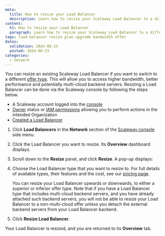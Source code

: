 ```yaml
---
meta:
  title: How to resize your Load Balancer
  description: Learn how to resize your Scaleway Load Balancer to a different offer type. Switching to a more powerful Load Balancer can provide higher bandwidth, better performance and allow multi-cloud backend servers. 
content:
  h1: How to resize your Load Balancer 
  paragraph: Learn how to resize your Scaleway Load Balancer to a different offer type. Switching to a more powerful Load Balancer can provide higher bandwidth, better performance and allow multi-cloud backend servers.
tags: load-balancer resize plan upgrade bandwidth offer 
dates:
  validation: 2024-08-23
  posted: 2024-08-23
categories:
  - network
---
```


You can resize an existing Scaleway Load Balancer if you want to switch to a different [offer type](https://www.scaleway.com/en/pricing/network/). This will allow you to access higher bandwidth, better performance and potentially multi-cloud backend servers. Resizing a Load Balancer can be done via the Scaleway console by following the steps below. 

<Macro id="requirements" />

- A Scaleway account logged into the [console](https://console.scaleway.com)
- [Owner](/iam/concepts/#owner) status or [IAM permissions](/iam/concepts/#permission) allowing you to perform actions in the intended Organization
- [Created a Load Balancer](/load-balancer/how-to/create-load-balancer/)

1. Click **Load Balancers** in the **Network** section of the [Scaleway console](https://console.scaleway.com) side menu.

2. Click the Load Balancer you want to resize. Its **Overview** dashboard displays.

3. Scroll down to the **Resize** panel, and click **Resize**. A pop-up displays:

    <Lightbox src="scaleway-resize-lb.webp" alt="A pop up window shows a Resize Load Balancer screen, with a dropdown menu to choose a Load Balancer type, and a warning that resizing might take a few seconds during which time the Load Balancer might be inaccessible." />

4. Choose the Load Balancer type that you want to resize to. For full details of available types, their features and the cost, see our [pricing page](https://www.scaleway.com/en/pricing/network/#load-balancer).

    <Message type="note">
    You can resize your Load Balancer upwards or downwards, to either a superior or inferior offer type. Note that if you have a Load Balancer type that includes multi-cloud backend servers, and you have already attached such backend servers, you will not be able to resize your Load Balancer to a non-multi-cloud offer unless you detach the external backend servers from your Load Balancer backend.
    </Message>

5. Click **Resize Load Balancer**.

Your Load Balancer is resized, and you are returned to its **Overview** tab.
